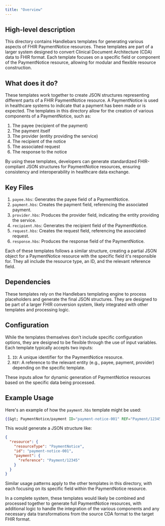 ```yaml
---
title: "Overview"
---
```


## High-level description
This directory contains Handlebars templates for generating various aspects of FHIR PaymentNotice resources. These templates are part of a larger system designed to convert Clinical Document Architecture (CDA) data to FHIR format. Each template focuses on a specific field or component of the PaymentNotice resource, allowing for modular and flexible resource construction.

## What does it do?
These templates work together to create JSON structures representing different parts of a FHIR PaymentNotice resource. A PaymentNotice is used in healthcare systems to indicate that a payment has been made or is expected. The templates in this directory allow for the creation of various components of a PaymentNotice, such as:

1. The payee (recipient of the payment)
2. The payment itself
3. The provider (entity providing the service)
4. The recipient of the notice
5. The associated request
6. The response to the notice

By using these templates, developers can generate standardized FHIR-compliant JSON structures for PaymentNotice resources, ensuring consistency and interoperability in healthcare data exchange.

## Key Files
1. `payee.hbs`: Generates the payee field of a PaymentNotice.
2. `payment.hbs`: Creates the payment field, referencing the associated payment.
3. `provider.hbs`: Produces the provider field, indicating the entity providing the service.
4. `recipient.hbs`: Generates the recipient field of the PaymentNotice.
5. `request.hbs`: Creates the request field, referencing the associated request.
6. `response.hbs`: Produces the response field of the PaymentNotice.

Each of these templates follows a similar structure, creating a partial JSON object for a PaymentNotice resource with the specific field it's responsible for. They all include the resource type, an ID, and the relevant reference field.

## Dependencies
These templates rely on the Handlebars templating engine to process placeholders and generate the final JSON structures. They are designed to be part of a larger FHIR conversion system, likely integrated with other templates and processing logic.

## Configuration
While the templates themselves don't include specific configuration options, they are designed to be flexible through the use of input variables. Each template typically accepts two inputs:

1. `ID`: A unique identifier for the PaymentNotice resource.
2. `REF`: A reference to the relevant entity (e.g., payee, payment, provider) depending on the specific template.

These inputs allow for dynamic generation of PaymentNotice resources based on the specific data being processed.

## Example Usage
Here's an example of how the `payment.hbs` template might be used:

```handlebars
{{&gt; PaymentNotice/payment ID="payment-notice-001" REF="Payment/12345"}}
```

This would generate a JSON structure like:

```json
{
  "resource": {
    "resourceType": "PaymentNotice",
    "id": "payment-notice-001",
    "payment": {
      "reference": "Payment/12345"
    }
  }
}
```

Similar usage patterns apply to the other templates in this directory, with each focusing on its specific field within the PaymentNotice resource.

In a complete system, these templates would likely be combined and processed together to generate full PaymentNotice resources, with additional logic to handle the integration of the various components and any necessary data transformations from the source CDA format to the target FHIR format.